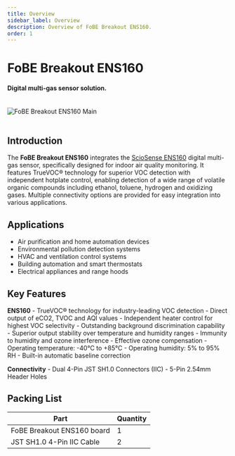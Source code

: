 ```yaml
---
title: Overview
sidebar_label: Overview
description: Overview of FoBE Breakout ENS160.
order: 1
---
```


# FoBE Breakout ENS160

#### Digital multi-gas sensor solution.

<br/>
<div style={{ textAlign: 'center' }}>
  <img src="/img/products/f2205-r1a.main.png" alt="FoBE Breakout ENS160 Main" style={{ width: '80%', height: 'auto' }} />
</div>
<br/>

## Introduction

The **FoBE Breakout ENS160** integrates the [ScioSense ENS160](https://atta.szlcsc.com/upload/public/pdf/source/20241028/E2B030D88B74B19976C9A1E3DFF8579F.pdf) digital multi-gas sensor, specifically designed for indoor air quality monitoring. It features TrueVOC® technology for superior VOC detection with independent hotplate control, enabling detection of a wide range of volatile organic compounds including ethanol, toluene, hydrogen and oxidizing gases. Multiple connectivity options are provided for easy integration into various applications.

## Applications

- Air purification and home automation devices
- Environmental pollution detection systems
- HVAC and ventilation control systems
- Building automation and smart thermostats
- Electrical appliances and range hoods

## Key Features

**ENS160**
    - TrueVOC® technology for industry-leading VOC detection
    - Direct output of eCO2, TVOC and AQI values
    - Independent heater control for highest VOC selectivity
    - Outstanding background discrimination capability
    - Superior output stability over temperature and humidity ranges
    - Immunity to humidity and ozone interference
    - Effective ozone compensation
    - Operating temperature: -40°C to +85°C
    - Operating humidity: 5% to 95% RH
    - Built-in automatic baseline correction

**Connectivity**
    - Dual 4-Pin JST SH1.0 Connectors (IIC)
    - 5-Pin 2.54mm Header Holes


## Packing List

|Part                      |Quantity |
|--------------------------|---------|
|FoBE Breakout ENS160 board|1        |
|JST SH1.0 4-Pin IIC Cable |2        |